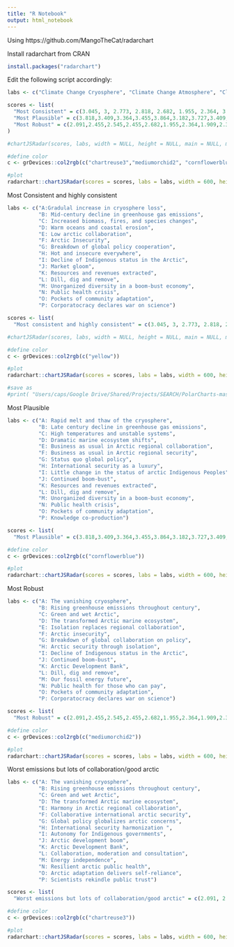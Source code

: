 ```yaml
---
title: "R Notebook"
output: html_notebook
---
```


Using https://github.com/MangoTheCat/radarchart


Install radarchart from CRAN
```r
install.packages("radarchart")
```

Edit the following script accordingly:
```r
labs <- c("Climate Change Cryosphere", "Climate Change Atmosphere", "Climate Change Terrestrial Biosphere", "Marine System Change", "Arctic Regional \n Collaboration", "Arctic Regional Security", "Global Policy", "International Security", "Status of Arctic \n Indigenous Peoples", "Access to Markets", "Economic Development: \n Renewable Resource Extraction", "Economic Development: \n Non-Renewable Resource Extraction","Arctic Energy Systems", "Public Health", "Arctic Community \n Sustainability", "Science Advancement \n and Communication")

scores <- list(
  "Most Consistent" = c(3.045, 3, 2.773, 2.818, 2.682, 1.955, 2.364, 3.136, 2.318, 1.955, 4.364, 4.409, 3.318, 1.864, 2.818, 1.909),
  "Most Plausible" = c(3.818,3.409,3.364,3.455,3.864,3.182,3.727,3.409,3.455,3.045,4.364,4.409,3.318,1.864,2.818,2.318),
  "Most Robust" = c(2.091,2.455,2.545,2.455,2.682,1.955,2.364,1.909,2.318,3.045,2.773,4.409,2.136,3.636,2.818,1.909)
)

#chartJSRadar(scores, labs, width = NULL, height = NULL, main = NULL, maxScale = NULL, scaleStepWidth = NULL, scaleStartValue = 0, responsive = TRUE, labelSize = 18, showLegend = TRUE, addDots = TRUE, colMatrix = NULL, polyAlpha = 0.2, lineAlpha = 0.8, showToolTipLabel = TRUE, ...)

#define color
c <- grDevices::col2rgb(c("chartreuse3","mediumorchid2", "cornflowerblue"))

#plot
radarchart::chartJSRadar(scores = scores, labs = labs, width = 600, height = 600, maxScale = 5, scaleStepWidth = 1, labelSize = 12, colMatrix=c)

```

Most Consistent and highly consistent
```r
labs <- c("A:Gradulal increase in cryosphere loss", 
          "B: Mid-century decline in greenhouse gas emissions", 
          "C: Increased biomass, fires, and species changes", 
          "D: Warm oceans and coastal erosion", 
          "E: Low arctic collaboration", 
          "F: Arctic Insecurity", 
          "G: Breakdown of global policy cooperation", 
          "H: Hot and insecure everywhere", 
          "I: Decline of Indigenous status in the Arctic", 
          "J: Market gloom", 
          "K: Resources and revenues extracted", 
          "L: Dill, dig and remove",
          "M: Unorganized diversity in a boom-bust economy", 
          "N: Public health crisis", 
          "O: Pockets of community adaptation", 
          "P: Corporatocracy declares war on science")

scores <- list(
  "Most consistent and highly consistent" = c(3.045, 3, 2.773, 2.818, 2.682, 1.955, 2.364, 3.136, 2.318, 1.955, 4.364, 4.409, 3.318, 1.864, 2.818, 1.909))

#chartJSRadar(scores, labs, width = NULL, height = NULL, main = NULL, maxScale = NULL, scaleStepWidth = NULL, scaleStartValue = 0, responsive = TRUE, labelSize = 18, showLegend = TRUE, addDots = TRUE, colMatrix = NULL, polyAlpha = 0.2, lineAlpha = 0.8, showToolTipLabel = TRUE, ...)

#define color
c <- grDevices::col2rgb(c("yellow"))

#plot
radarchart::chartJSRadar(scores = scores, labs = labs, width = 600, height = 600, maxScale = 5, scaleStepWidth = 1, labelSize = 12, colMatrix=c)

#save as
#print( "Users/caps/Google Drive/Shared/Projects/SEARCH/PolarCharts-master/MostConsistentandHighlyConsistent.jpeg")

```


Most Plausible
```r
labs <- c("A: Rapid melt and thaw of the cryosphere", 
          "B: Late century decline in greenhouse gas emissions", 
          "C: High temperatures and unstable systems", 
          "D: Dramatic marine ecosystem shifts", 
          "E: Business as usual in Arctic regional collaboration", 
          "F: Business as usual in Arctic regional security", 
          "G: Status quo global policy", 
          "H: International security as a luxury", 
          "I: Little change in the status of arctic Indigenous Peoples", 
          "J: Continued boom-bust", 
          "K: Resources and revenues extracted", 
          "L: Dill, dig and remove",
          "M: Unorganized diversity in a boom-bust economy", 
          "N: Public health crisis", 
          "O: Pockets of community adaptation", 
          "P: Knowledge co-production")

scores <- list(
  "Most Plausible" = c(3.818,3.409,3.364,3.455,3.864,3.182,3.727,3.409,3.455,3.045,4.364,4.409,3.318,1.864,2.818,2.318))

#define color
c <- grDevices::col2rgb(c("cornflowerblue"))

#plot
radarchart::chartJSRadar(scores = scores, labs = labs, width = 600, height = 600, maxScale = 5, scaleStepWidth = 1, labelSize = 12, colMatrix=c)

```

Most Robust
```r
labs <- c("A: The vanishing cryosphere", 
          "B: Rising greenhouse emissions throughout century", 
          "C: Green and wet Arctic", 
          "D: The transformed Arctic marine ecosystem", 
          "E: Isolation replaces regional collaboration", 
          "F: Arctic insecurity", 
          "G: Breakdown of global collaboration on policy", 
          "H: Arctic security through isolation", 
          "I: Decline of Indigenous status in the Arctic", 
          "J: Continued boom-bust", 
          "K: Arctic Development Bank", 
          "L: Dill, dig and remove",
          "M: Our fossil energy future", 
          "N: Public health for those who can pay", 
          "O: Pockets of community adaptation", 
          "P: Corporatocracy declares war on science")

scores <- list(
  "Most Robust" = c(2.091,2.455,2.545,2.455,2.682,1.955,2.364,1.909,2.318,3.045,2.773,4.409,2.136,3.636,2.818,1.909))

#define color
c <- grDevices::col2rgb(c("mediumorchid2"))

#plot
radarchart::chartJSRadar(scores = scores, labs = labs, width = 600, height = 600, maxScale = 5, scaleStepWidth = 1, labelSize = 12, colMatrix=c)

```



Worst emissions but lots of collaboration/good arctic
```r
labs <- c("A: The vanishing cryosphere", 
          "B: Rising greenhouse emissions throughout century", 
          "C: Green and wet Arctic", 
          "D: The transformed Arctic marine ecosystem", 
          "E: Harmony in Arctic regional collaboration", 
          "F: Collaborative international arctic security", 
          "G: Global policy globalizes arctic concerns", 
          "H: International security harmonization ", 
          "I: Autonomy for Indigenous governments", 
          "J: Arctic development boom", 
          "K: Arctic Development Bank", 
          "L: Collaboration, moderation and consultation",
          "M: Energy independence", 
          "N: Resilient arctic public health", 
          "O: Arctic adaptation delivers self-reliance", 
          "P: Scientists rekindle public trust")

scores <- list(
  "Worst emissions but lots of collaboration/good arctic" = c(2.091, 2.455, 2.545, 2.455, 1.864, 1.091, 2.591, 1.545, 1.591, 2.864, 2.773, 2.773, 2.364, 2.000, 2.227, 2.045))

#define color
c <- grDevices::col2rgb(c("chartreuse3"))

#plot
radarchart::chartJSRadar(scores = scores, labs = labs, width = 600, height = 600, maxScale = 5, scaleStepWidth = 1, labelSize = 12, colMatrix=c)
```
